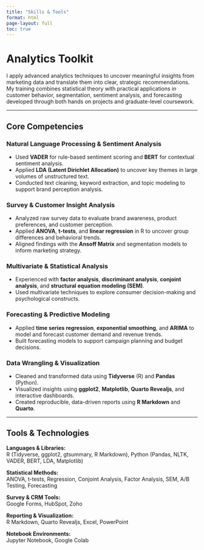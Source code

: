 ---
title: "Skills & Tools"
format: html
page-layout: full
toc: true
---

# Analytics Toolkit

I apply advanced analytics techniques to uncover meaningful insights from marketing data and translate them into clear, strategic recommendations. My training combines statistical theory with practical applications in customer behavior, segmentation, sentiment analysis, and forecasting developed through both hands on projects and graduate-level coursework.

---

## Core Competencies

### Natural Language Processing & Sentiment Analysis
- Used **VADER** for rule-based sentiment scoring and **BERT** for contextual sentiment analysis.
- Applied **LDA (Latent Dirichlet Allocation)** to uncover key themes in large volumes of unstructured text.
- Conducted text cleaning, keyword extraction, and topic modeling to support brand perception analysis.

### Survey & Customer Insight Analysis
- Analyzed raw survey data to evaluate brand awareness, product preferences, and customer perception.
- Applied **ANOVA**, **t-tests**, and **linear regression** in R to uncover group differences and behavioral trends.
- Aligned findings with the **Ansoff Matrix** and segmentation models to inform marketing strategy.

### Multivariate & Statistical Analysis
- Experienced with **factor analysis**, **discriminant analysis**, **conjoint analysis**, and **structural equation modeling (SEM)**.
- Used multivariate techniques to explore consumer decision-making and psychological constructs.

### Forecasting & Predictive Modeling
- Applied **time series regression**, **exponential smoothing**, and **ARIMA** to model and forecast customer demand and revenue trends.
- Built forecasting models to support campaign planning and budget decisions.

### Data Wrangling & Visualization
- Cleaned and transformed data using **Tidyverse** (R) and **Pandas** (Python).
- Visualized insights using **ggplot2**, **Matplotlib**, **Quarto Revealjs**, and interactive dashboards.
- Created reproducible, data-driven reports using **R Markdown** and **Quarto**.

---

## Tools & Technologies

**Languages & Libraries:**  
R (Tidyverse, ggplot2, gtsummary, R Markdown), Python (Pandas, NLTK, VADER, BERT, LDA, Matplotlib)

**Statistical Methods:**  
ANOVA, t-tests, Regression, Conjoint Analysis, Factor Analysis, SEM, A/B Testing, Forecasting

**Survey & CRM Tools:**  
Google Forms, HubSpot, Zoho

**Reporting & Visualization:**  
R Markdown, Quarto Revealjs, Excel, PowerPoint

**Notebook Environments:**  
Jupyter Notebook, Google Colab
